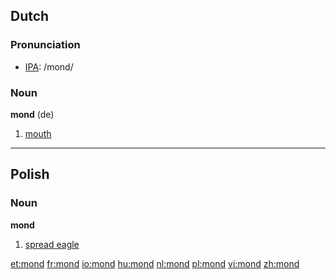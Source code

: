 {{see|Mond}}
==Dutch==
===Pronunciation===
*[[w:IPA|IPA]]: /mond/

===Noun===
'''mond''' {{m}} (de)
#[[mouth]]

----
==Polish==
===Noun===
'''mond'''
# [[spread eagle]]

[[et:mond]]
[[fr:mond]]
[[io:mond]]
[[hu:mond]]
[[nl:mond]]
[[pl:mond]]
[[vi:mond]]
[[zh:mond]]